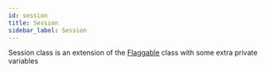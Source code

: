 ```yaml
---
id: session
title: Session
sidebar_label: Session
---
```


Session class is an extension of the [Flaggable](./flaggable.mdx) class with some extra private variables